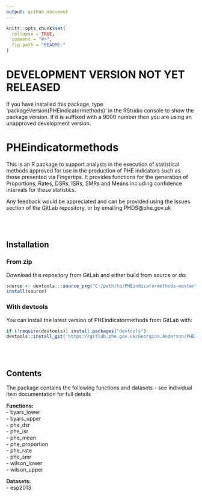 ```yaml
---
output: github_document
---
```


<!-- README.md is generated from README.Rmd. Please edit that file -->

```r
knitr::opts_chunk$set(
  collapse = TRUE,
  comment = "#>",
  fig.path = "README-"
)
```

# DEVELOPMENT VERSION NOT YET RELEASED
If you have installed this package, type 'packageVersion(PHEindicatormethods)' in the RStudio console to show the package version.  If it is suffixed with a 9000 number then you are using an unapproved development version.


# PHEindicatormethods

This is an R package to support analysts in the execution of statistical methods approved for use in the production of PHE indicators such as those presented via Fingertips.  It provides functions for the generation of Proportions, Rates, DSRs, ISRs, SMRs and Means including confidence intervals for these statistics.  

Any feedback would be appreciated and can be provided using the Issues section of the GitLab repository, or by emailing PHDS@phe.gov.uk

<br/>
<br/>

## Installation

### From zip

Download this repository from GitLab and either build from source or do:

```r
source <- devtools:::source_pkg("C:/path/to/PHEindicatormethods-master")
install(source)
```

### With devtools

You can install the latest version of PHEindicatormethods from GitLab with:

```r
if (!require(devtools)) install.packages("devtools")
devtools::install_git('https://gitlab.phe.gov.uk/Georgina.Anderson/PHEindicatormethods', build_vignettes=TRUE)
```


<br/>
<br/>

## Contents
The package contains the following functions and datasets - see individual item documentation for full details 

**Functions:**  
- byars_lower  
- byars_upper  
- phe_dsr  
- phe_isr  
- phe_mean  
- phe_proportion  
- phe_rate  
- phe_smr  
- wilson_lower  
- wilson_upper  

**Datasets:**  
- esp2013


